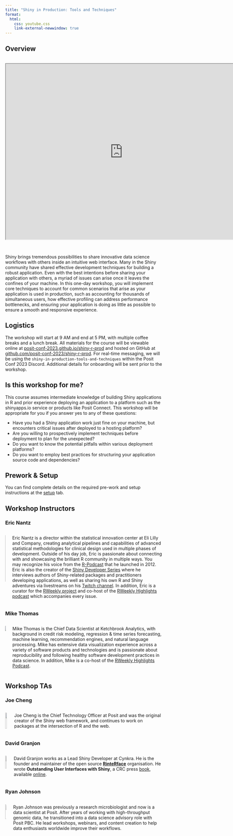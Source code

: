 ```yaml
---
title: "Shiny in Production: Tools and Techniques"
format:
  html:
    css: youtube.css
    link-external-newwindow: true
---
```


## Overview 

:::{.callout-tip collapse="true" title="Watch the video!"}
```{=html}
<br />
<div class="embed-youtube">
    <iframe src="https://www.youtube.com/embed/MlRwhDYI5Ec" width="750" height="563"></iframe>
</div>
```
<br />
:::

Shiny brings tremendous possibilities to share innovative data science workflows with others inside an intuitive web interface. Many in the Shiny community have shared effective development techniques for building a robust application. Even with the best intentions before sharing your application with others, a myriad of issues can arise once it leaves the confines of your machine.  In this one-day workshop, you will implement core techniques to account for common scenarios that arise as your application is used in production, such as accounting for thousands of simultaneous users, how effective profiling can address performance bottlenecks, and ensuring your application is doing as little as possible to ensure a smooth and responsive experience.  

## Logistics

The workshop will start at 9 AM and end at 5 PM, with multiple coffee breaks and a lunch break. All materials for the course will be viewable online at [posit-conf-2023.github.io/shiny-r-prod](https://posit-conf-2023.github.io/shiny-r-prod) and hosted on GitHub at [github.com/posit-conf-2023/shiny-r-prod](https://github.com/posit-conf-2023/shiny-r-prod). For real-time messaging, we will be using the `shiny-in-production-tools-and-techniques` within the Posit Conf 2023 Discord. Additional details for onboarding will be sent prior to the workshop.

## Is this workshop for me?

This course assumes intermediate knowledge of building Shiny applications in R and prior experience deploying an application to a platform such as the shinyapps.io service or products like Posit Connect. This workshop will be appropriate for you if you answer yes to any of these questions:

* Have you had a Shiny application work just fine on your machine, but encounters critical issues after deployed to a hosting platform?
* Are you willing to prospectively implement techniques before deployment to plan for the unexpected?
* Do you want to know the potential pitfalls within various deployment platforms?
* Do you want to employ best practices for structuring your application source code and dependencies?

## Prework & Setup

You can find complete details on the required pre-work and setup instructions at the [setup](setup.qmd) tab. 

## Workshop Instructors

### Eric Nantz

:::: {.columns}

::: {.column}
![](images/enantz.jpg){width=80%}
:::

::: {.column}
Eric Nantz is a director within the statistical innovation center at Eli Lilly and Company, creating analytical pipelines and capabilities of advanced statistical methodologies for clinical design used in multiple phases of development. Outside of his day job, Eric is passionate about connecting with and showcasing the brilliant R community in multiple ways. You may recognize his voice from the [R-Podcast](https://r-podcast.org) that he launched in 2012. Eric is also the creator of the [Shiny Developer Series](https://shinydevseries.com) where he interviews authors of Shiny-related packages and practitioners developing applications, as well as sharing his own R and Shiny adventures via livestreams on his [Twitch channel](https://twitch.tv/rpodcast). In addition, Eric is a curator for the [RWeekly project](https://rweekly.org) and co-host of the [RWeekly Highlights podcast](https://rweekly.fireside.fm) which accompanies every issue.
:::

::::

### Mike Thomas

:::: {.columns}

::: {.column}
![](images/mthomas.jpeg)
:::

::: {.column}
Mike Thomas is the Chief Data Scientist at Ketchbrook Analytics, with background in credit risk modeling, regression & time series forecasting, machine learning, recommendation engines, and natural language processing. Mike has extensive data visualization experience across a variety of software products and technologies and is passionate about reproducibility and following healthy software development practices in data science. In addition, Mike is a co-host of the [RWeekly Highlights Podcast](https://rweekly.fireside.fm).
:::

::::

## Workshop TAs

### Joe Cheng

:::: {.columns}

::: {.column}
![](images/jcheng.jpg){width=80%}
:::

::: {.column}
Joe Cheng is the Chief Technology Officer at Posit and was the original creator of the Shiny web framework, and continues to work on packages at the intersection of R and the web.
:::

::::

### David Granjon

:::: {.columns}

::: {.column}
![](images/dgranjon.jpg){width=65%}
:::

::: {.column}
David Granjon works as a Lead Shiny Developer at Cynkra. He is the founder and maintainer of the open source [__RinteRface__](https://rinterface.com/) organisation. He wrote __Outstanding User Interfaces with Shiny__, a CRC press [book](https://www.routledge.com/Outstanding-User-Interfaces-with-Shiny/Granjon/p/book/9780367643652), available [online](https://unleash-shiny.rinterface.com/).
:::

::::

### Ryan Johnson

:::: {.columns}

::: {.column}
![](images/rjohnson.jpeg){width=65%}
:::

::: {.column}
Ryan Johnson was previously a research microbiologist and now is a data scientist at Posit. After years of working with high-throughput genomic data, he transitioned into a data science advisory role with Posit PBC. He lead workshops, webinars, and content creation to help data enthusiasts worldwide improve their workflows.
:::

::::
